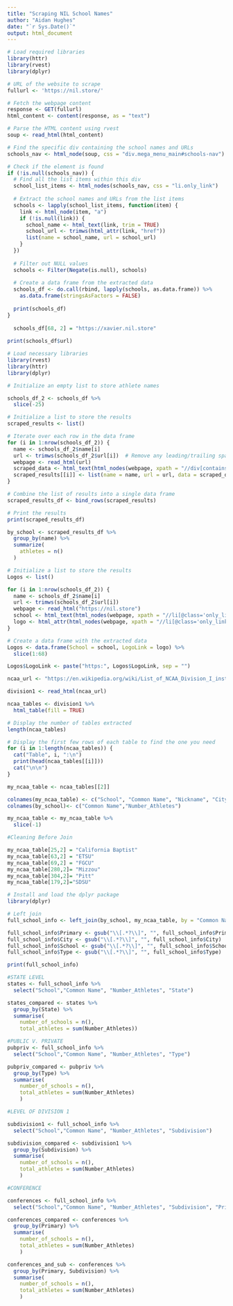 ```yaml
---
title: "Scraping NIL School Names"
author: "Aidan Hughes"
date: "`r Sys.Date()`"
output: html_document
---
```


```r

# Load required libraries
library(httr)
library(rvest)
library(dplyr)

```

```r
# URL of the website to scrape
fullurl <- 'https://nil.store/'
```

```r
# Fetch the webpage content
response <- GET(fullurl)
html_content <- content(response, as = "text")
```

```r
# Parse the HTML content using rvest
soup <- read_html(html_content)
```

```r
# Find the specific div containing the school names and URLs
schools_nav <- html_node(soup, css = "div.mega_menu_main#schools-nav")
```


```r
# Check if the element is found
if (!is.null(schools_nav)) {
  # Find all the list items within this div
  school_list_items <- html_nodes(schools_nav, css = "li.only_link")
  
  # Extract the school names and URLs from the list items
  schools <- lapply(school_list_items, function(item) {
    link <- html_node(item, "a")
    if (!is.null(link)) {
      school_name <- html_text(link, trim = TRUE)
      school_url <- trimws(html_attr(link, "href"))
      list(name = school_name, url = school_url)
    }
  })
  
  # Filter out NULL values
  schools <- Filter(Negate(is.null), schools)
  
  # Create a data frame from the extracted data
  schools_df <- do.call(rbind, lapply(schools, as.data.frame)) %>%
    as.data.frame(stringsAsFactors = FALSE)
  
  print(schools_df)
}
  
  schools_df[68, 2] = "https://xavier.nil.store"
  
print(schools_df$url)

```


```r

# Load necessary libraries
library(rvest)
library(httr)
library(dplyr)

# Initialize an empty list to store athlete names
```


```r
schools_df_2 <- schools_df %>%
  slice(-25)
```


```r
# Initialize a list to store the results
scraped_results <- list()

# Iterate over each row in the data frame
for (i in 1:nrow(schools_df_2)) {
  name <- schools_df_2$name[i]
  url <- trimws(schools_df_2$url[i])  # Remove any leading/trailing spaces
  webpage <- read_html(url)
  scraped_data <- html_text(html_nodes(webpage, xpath = "//div[contains(@class, 'nested-mobile-menu-heading-container') and contains(@class, 'athlete')]//following-sibling::div[@class='nested-mobile-menu']//li[@class='only_link']//a[@class='color-text']"), trim = TRUE)
  scraped_results[[i]] <- list(name = name, url = url, data = scraped_data)
}

# Combine the list of results into a single data frame
scraped_results_df <- bind_rows(scraped_results)

# Print the results
print(scraped_results_df)

```
```r
by_school <- scraped_results_df %>%
  group_by(name) %>%
  summarize(
    athletes = n()
  )
```

```r
# Initialize a list to store the results
Logos <- list()

for (i in 1:nrow(schools_df_2)) {
  name <- schools_df_2$name[i]
  url <- trimws(schools_df_2$url[i])
  webpage <- read_html("https://nil.store")
  school <- html_text(html_nodes(webpage, xpath = "//li[@class='only_link']/a[@class='color-text']"))
  logo <- html_attr(html_nodes(webpage, xpath = "//li[@class='only_link']/a/img"), "src")
}

# Create a data frame with the extracted data
Logos <- data.frame(School = school, LogoLink = logo) %>%
  slice(1:68) 

Logos$LogoLink <- paste("https:", Logos$LogoLink, sep = "")


```


```r
ncaa_url <- "https://en.wikipedia.org/wiki/List_of_NCAA_Division_I_institutions"

division1 <- read_html(ncaa_url) 

ncaa_tables <- division1 %>% 
  html_table(fill = TRUE)

# Display the number of tables extracted
length(ncaa_tables)

# Display the first few rows of each table to find the one you need
for (i in 1:length(ncaa_tables)) {
  cat("Table", i, ":\n")
  print(head(ncaa_tables[[i]]))
  cat("\n\n")
}

my_ncaa_table <- ncaa_tables[[2]]
```

```r
colnames(my_ncaa_table) <- c("School", "Common Name", "Nickname", "City","State", "Type", "Subdivision", "Primary")
colnames(by_school)<- c("Common Name","Number_Athletes")

my_ncaa_table <- my_ncaa_table %>%
  slice(-1)

#Cleaning Before Join

my_ncaa_table[25,2] = "California Baptist"
my_ncaa_table[63,2] = "ETSU"
my_ncaa_table[69,2] = "FGCU"
my_ncaa_table[280,2]= "Mizzou"
my_ncaa_table[304,2]= "Pitt"
my_ncaa_table[179,2]="SDSU"

# Install and load the dplyr package
library(dplyr)

# Left join
full_school_info <- left_join(by_school, my_ncaa_table, by = "Common Name") 

full_school_info$Primary <- gsub("\\[.*?\\]", "", full_school_info$Primary)
full_school_info$City <- gsub("\\[.*?\\]", "", full_school_info$City)
full_school_info$School <- gsub("\\[.*?\\]", "", full_school_info$School)
full_school_info$Type <- gsub("\\[.*?\\]", "", full_school_info$Type)

print(full_school_info)

```
```r

#STATE LEVEL
states <- full_school_info %>%
  select("School","Common Name", "Number_Athletes", "State") 

states_compared <- states %>%
  group_by(State) %>%
  summarise(
    number_of_schools = n(),
    total_athletes = sum(Number_Athletes))

#PUBLIC V. PRIVATE
pubpriv <- full_school_info %>%
  select("School","Common Name", "Number_Athletes", "Type")

pubpriv_compared <- pubpriv %>%
  group_by(Type) %>%
  summarise(
    number_of_schools = n(),
    total_athletes = sum(Number_Athletes)
    )

#LEVEL OF DIVISION 1

subdivision1 <- full_school_info %>%
  select("School","Common Name", "Number_Athletes", "Subdivision")

subdivision_compared <- subdivision1 %>%
  group_by(Subdivision) %>%
  summarise(
    number_of_schools = n(),
    total_athletes = sum(Number_Athletes)
    )

#CONFERENCE

conferences <- full_school_info %>%
  select("School","Common Name", "Number_Athletes", "Subdivision", "Primary")

conferences_compared <- conferences %>%
  group_by(Primary) %>%
  summarise(
    number_of_schools = n(),
    total_athletes = sum(Number_Athletes)
    )

conferences_and_sub <- conferences %>%
  group_by(Primary, Subdivision) %>%
  summarise(
    number_of_schools = n(),
    total_athletes = sum(Number_Athletes)
    )
```


